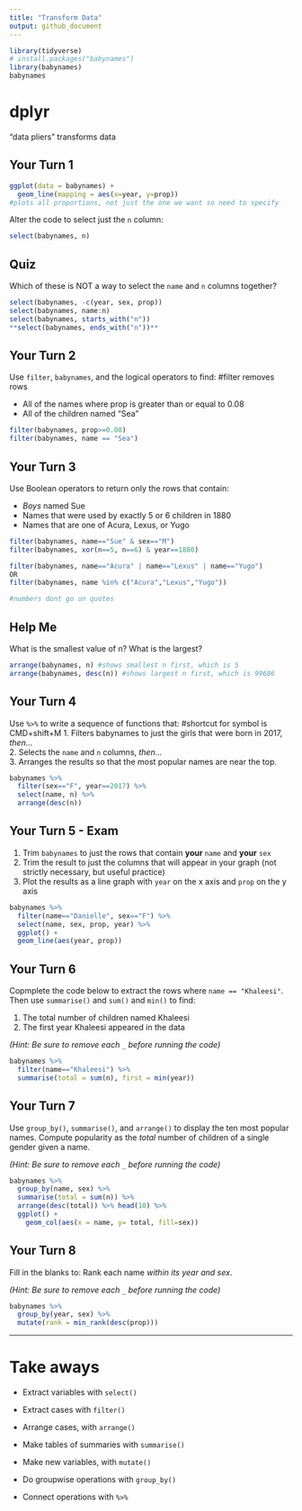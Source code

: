 ```yaml
---
title: "Transform Data"
output: github_document
---
```


```r
library(tidyverse)
# install.packages("babynames")
library(babynames)
babynames
```

# dplyr
"data pliers"
transforms data

## Your Turn 1

```r
ggplot(data = babynames) +
  geom_line(mapping = aes(x=year, y=prop))
#plots all proportions, not just the one we want so need to specify 
```


Alter the code to select just the `n` column:

```r
select(babynames, n)
```

## Quiz

Which of these is NOT a way to select the `name` and `n` columns together?

```r
select(babynames, -c(year, sex, prop))
select(babynames, name:n)
select(babynames, starts_with("n"))
**select(babynames, ends_with("n"))**
```

## Your Turn 2

Use `filter`, `babynames`, and the logical operators to find:
#filter removes rows

* All of the names where prop is greater than or equal to 0.08  
* All of the children named "Sea"  

```r
filter(babynames, prop>=0.08)
filter(babynames, name == "Sea")

```

## Your Turn 3

Use Boolean operators to return only the rows that contain:

* _Boys_ named Sue  
* Names that were used by exactly 5 or 6 children in 1880  
* Names that are one of Acura, Lexus, or Yugo

```r
filter(babynames, name=="Sue" & sex=="M")
filter(babynames, xor(n==5, n==6) & year==1880)

filter(babynames, name=="Acura" | name=="Lexus" | name=="Yugo")
OR
filter(babynames, name %in% c("Acura","Lexus","Yugo"))

#numbers dont go on quotes
```

## Help Me

What is the smallest value of n?
What is the largest?

```r
arrange(babynames, n) #shows smallest n first, which is 5
arrange(babynames, desc(n)) #shows largest n first, which is 99686
```

## Your Turn 4

Use `%>%` to write a sequence of functions that: 
#shortcut for symbol is CMD+shift+M
1. Filters babynames to just the girls that were born in 2017, *then...*  
2. Selects the `name` and `n` columns, *then...*  
3. Arranges the results so that the most popular names are near the top.

```r
babynames %>% 
  filter(sex=="F", year==2017) %>% 
  select(name, n) %>% 
  arrange(desc(n))
```

## Your Turn 5 - Exam

1. Trim `babynames` to just the rows that contain **your** `name` and **your** `sex`  
2. Trim the result to just the columns that will appear in your graph (not strictly necessary, but useful practice)  
3. Plot the results as a line graph with `year` on the x axis and `prop` on the y axis

```r
babynames %>% 
  filter(name=="Danielle", sex=="F") %>% 
  select(name, sex, prop, year) %>% 
  ggplot() +
  geom_line(aes(year, prop))
```


## Your Turn 6

Copmplete the code below to extract the rows where `name == "Khaleesi"`. Then use `summarise()` and `sum()` and `min()` to find:

1. The total number of children named Khaleesi
2. The first year Khaleesi appeared in the data

*(Hint: Be sure to remove each `_` before running the code)*

```r
babynames %>%  
  filter(name=="Khaleesi") %>% 
  summarise(total = sum(n), first = min(year))
```

## Your Turn 7

Use `group_by()`, `summarise()`, and `arrange()` to display the ten most popular names. Compute popularity as the *total* number of children of a single gender given a name.

*(Hint: Be sure to remove each `_` before running the code)*

```r
babynames %>%
  group_by(name, sex) %>% 
  summarise(total = sum(n)) %>% 
  arrange(desc(total)) %>% head(10) %>% 
  ggplot() +
    geom_col(aes(x = name, y= total, fill=sex))
```


## Your Turn 8

Fill in the blanks to: 
Rank each name _within its year and sex_. 

*(Hint: Be sure to remove each `_` before running the code)*

```r
babynames %>% 
  group_by(year, sex) %>% 
  mutate(rank = min_rank(desc(prop)))
```


***

# Take aways

* Extract variables with `select()`  
* Extract cases with `filter()`  
* Arrange cases, with `arrange()`  

* Make tables of summaries with `summarise()`  
* Make new variables, with `mutate()`  
* Do groupwise operations with `group_by()`

* Connect operations with `%>%`  


